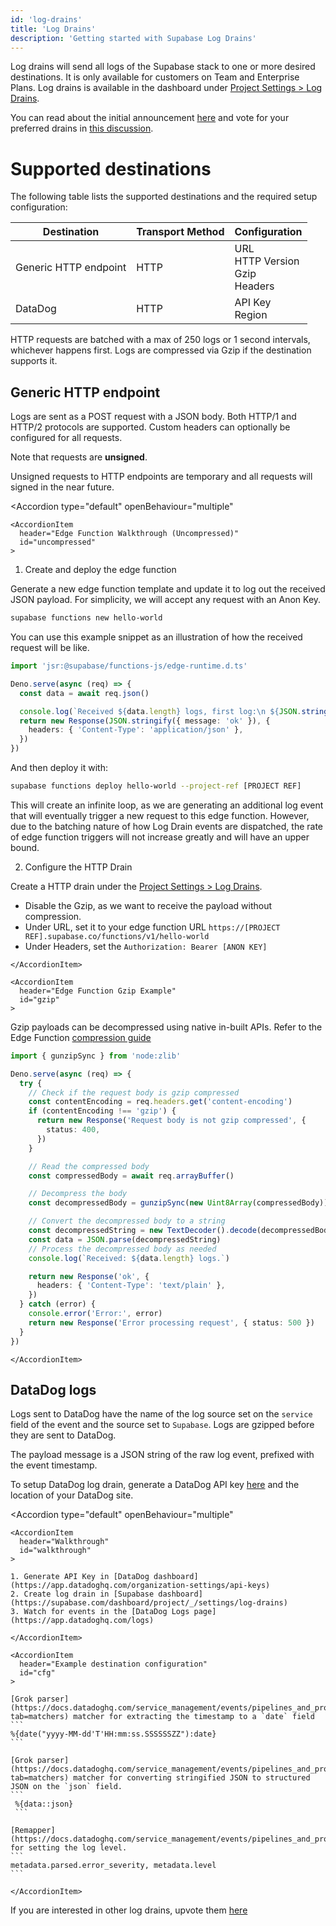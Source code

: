 ```yaml
---
id: 'log-drains'
title: 'Log Drains'
description: 'Getting started with Supabase Log Drains'
---
```


Log drains will send all logs of the Supabase stack to one or more desired destinations. It is only available for customers on Team and Enterprise Plans. Log drains is available in the dashboard under [Project Settings > Log Drains](https://supabase.com/dashboard/project/_/settings/log-drains).

You can read about the initial announcement [here](https://supabase.com/blog/log-drains) and vote for your preferred drains in [this discussion](https://github.com/orgs/supabase/discussions/28324?sort=top).

# Supported destinations

The following table lists the supported destinations and the required setup configuration:

| Destination           | Transport Method | Configuration                                     |
| --------------------- | ---------------- | ------------------------------------------------- |
| Generic HTTP endpoint | HTTP             | URL <br /> HTTP Version <br/> Gzip <br /> Headers |
| DataDog               | HTTP             | API Key <br /> Region                             |

HTTP requests are batched with a max of 250 logs or 1 second intervals, whichever happens first. Logs are compressed via Gzip if the destination supports it.

## Generic HTTP endpoint

Logs are sent as a POST request with a JSON body. Both HTTP/1 and HTTP/2 protocols are supported.
Custom headers can optionally be configured for all requests.

Note that requests are **unsigned**.

<Admonition type="note">
  Unsigned requests to HTTP endpoints are temporary and all requests will signed in the near future.
</Admonition>

<Accordion
  type="default"
  openBehaviour="multiple"
>
    <AccordionItem
      header="Edge Function Walkthrough (Uncompressed)"
      id="uncompressed"
    >

1. Create and deploy the edge function

Generate a new edge function template and update it to log out the received JSON payload. For simplicity, we will accept any request with an Anon Key.

```bash
supabase functions new hello-world
```

You can use this example snippet as an illustration of how the received request will be like.

```ts
import 'jsr:@supabase/functions-js/edge-runtime.d.ts'

Deno.serve(async (req) => {
  const data = await req.json()

  console.log(`Received ${data.length} logs, first log:\n ${JSON.stringify(data[0])}`)
  return new Response(JSON.stringify({ message: 'ok' }), {
    headers: { 'Content-Type': 'application/json' },
  })
})
```

And then deploy it with:

```bash
supabase functions deploy hello-world --project-ref [PROJECT REF]
```

<Admonition type="caution">

This will create an infinite loop, as we are generating an additional log event that will eventually trigger a new request to this edge function. However, due to the batching nature of how Log Drain events are dispatched, the rate of edge function triggers will not increase greatly and will have an upper bound.

</Admonition>

2. Configure the HTTP Drain

Create a HTTP drain under the [Project Settings > Log Drains](https://supabase.com/dashboard/project/_/settings/log-drains).

- Disable the Gzip, as we want to receive the payload without compression.
- Under URL, set it to your edge function URL `https://[PROJECT REF].supabase.co/functions/v1/hello-world`
- Under Headers, set the `Authorization: Bearer [ANON KEY]`

<ProjectConfigVariables variable="anonKey" />

    </AccordionItem>

    <AccordionItem
      header="Edge Function Gzip Example"
      id="gzip"
    >

Gzip payloads can be decompressed using native in-built APIs. Refer to the Edge Function [compression guide](https://supabase.com/docs/guides/functions/compression)

```ts
import { gunzipSync } from 'node:zlib'

Deno.serve(async (req) => {
  try {
    // Check if the request body is gzip compressed
    const contentEncoding = req.headers.get('content-encoding')
    if (contentEncoding !== 'gzip') {
      return new Response('Request body is not gzip compressed', {
        status: 400,
      })
    }

    // Read the compressed body
    const compressedBody = await req.arrayBuffer()

    // Decompress the body
    const decompressedBody = gunzipSync(new Uint8Array(compressedBody))

    // Convert the decompressed body to a string
    const decompressedString = new TextDecoder().decode(decompressedBody)
    const data = JSON.parse(decompressedString)
    // Process the decompressed body as needed
    console.log(`Received: ${data.length} logs.`)

    return new Response('ok', {
      headers: { 'Content-Type': 'text/plain' },
    })
  } catch (error) {
    console.error('Error:', error)
    return new Response('Error processing request', { status: 500 })
  }
})
```

    </AccordionItem>

</Accordion>

## DataDog logs

Logs sent to DataDog have the name of the log source set on the `service` field of the event and the source set to `Supabase`. Logs are gzipped before they are sent to DataDog.

The payload message is a JSON string of the raw log event, prefixed with the event timestamp.

To setup DataDog log drain, generate a DataDog API key [here](https://app.datadoghq.com/organization-settings/api-keys) and the location of your DataDog site.

<Accordion
  type="default"
  openBehaviour="multiple"
>
    <AccordionItem
      header="Walkthrough"
      id="walkthrough"
    >

    1. Generate API Key in [DataDog dashboard](https://app.datadoghq.com/organization-settings/api-keys)
    2. Create log drain in [Supabase dashboard](https://supabase.com/dashboard/project/_/settings/log-drains)
    3. Watch for events in the [DataDog Logs page](https://app.datadoghq.com/logs)

    </AccordionItem>

    <AccordionItem
      header="Example destination configuration"
      id="cfg"
    >

    [Grok parser](https://docs.datadoghq.com/service_management/events/pipelines_and_processors/grok_parser?tab=matchers) matcher for extracting the timestamp to a `date` field
    ```
    %{date("yyyy-MM-dd'T'HH:mm:ss.SSSSSSZZ"):date}
    ```

    [Grok parser](https://docs.datadoghq.com/service_management/events/pipelines_and_processors/grok_parser?tab=matchers) matcher for converting stringified JSON to structured JSON on the `json` field.
    ```
     %{data::json}
     ```

    [Remapper](https://docs.datadoghq.com/service_management/events/pipelines_and_processors/remapper) for setting the log level.
    ```
    metadata.parsed.error_severity, metadata.level
    ```

    </AccordionItem>

</Accordion>

If you are interested in other log drains, upvote them [here](https://github.com/orgs/supabase/discussions/28324)
